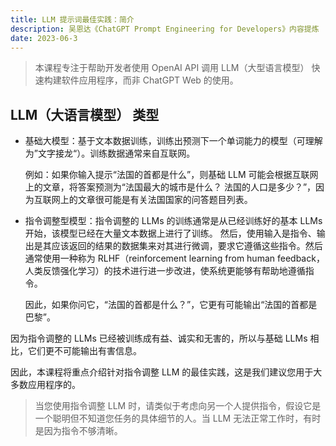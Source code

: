```yaml
---
title: LLM 提示词最佳实践：简介
description: 吴恩达《ChatGPT Prompt Engineering for Developers》内容提炼
date: 2023-06-3
---
```


> 本课程专注于帮助开发者使用 OpenAI API 调用 LLM（大型语言模型） 快速构建软件应用程序，而非 ChatGPT Web 的使用。

## LLM（大语言模型） 类型

- 基础大模型：基于文本数据训练，训练出预测下一个单词能力的模型（可理解为”文字接龙“）。训练数据通常来自互联网。

  例如：如果你输入提示“法国的首都是什么”，则基础 LLM 可能会根据互联网上的文章，将答案预测为“法国最大的城市是什么？
  法国的人口是多少？”，因为互联网上的文章很可能是有关法国国家的问答题目列表。

- 指令调整型模型：指令调整的 LLMs 的训练通常是从已经训练好的基本 LLMs 开始，该模型已经在大量文本数据上进行了训练。
  然后，使用输入是指令、输出是其应该返回的结果的数据集来对其进行微调，要求它遵循这些指令。然后通常使用一种称为
  RLHF（reinforcement learning from human feedback，人类反馈强化学习）的技术进行进一步改进，使系统更能够有帮助地遵循指令。

  因此，如果你问它，“法国的首都是什么？”，它更有可能输出“法国的首都是巴黎”。

因为指令调整的 LLMs 已经被训练成有益、诚实和无害的，所以与基础 LLMs 相比，它们更不可能输出有害信息。

因此，本课程将重点介绍针对指令调整 LLM 的最佳实践，这是我们建议您用于大多数应用程序的。

> 当您使用指令调整 LLM 时，请类似于考虑向另一个人提供指令，假设它是一个聪明但不知道您任务的具体细节的人。当 LLM 无法正常工作时，有时是因为指令不够清晰。
